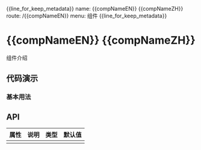 {{line_for_keep_metadata}}
name: {{compNameEN}} {{compNameZH}}
route: /{{compNameEN}}
menu: 组件
{{line_for_keep_metadata}}



# {{compNameEN}} {{compNameZH}}

组件介绍

## 代码演示

### 基本用法

<CodeBox code={BasicDemoCode}>
  <BasicDemo></BasicDemo>
</CodeBox>

## API

| 属性 | 说明 | 类型 | 默认值 |
| ---- | ---- | ---- | ------ |
|      |      |      |        |
